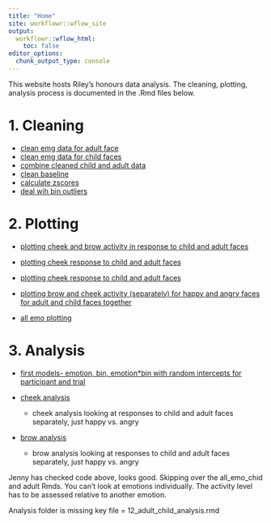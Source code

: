```yaml
---
title: "Home"
site: workflowr::wflow_site
output:
  workflowr::wflow_html:
    toc: false
editor_options:
  chunk_output_type: console
---
```


This website hosts Riley's honours data analysis. The cleaning, plotting, analysis process is documented in the .Rmd files below. 

# 1. Cleaning
- [clean emg data for adult face](1_clean_emg_adult.html)
- [clean emg data for child faces](2_clean_emg_child.html)
- [combine cleaned child and adult data](3_combine_clean_adult_child.html)
- [clean baseline](4_clean_baseline.html)
- [calculate zscores](5_calculating_zscores.html)
- [deal wih bin outliers](6_bin_outliers.html)

# 2. Plotting

- [plotting cheek and brow activity in response to child and adult faces](7_plotting.html)

- [plotting cheek response to child and adult faces](11_plotting_cheek.html)

- [plotting cheek response to child and adult faces](12_plotting_brow.html)

- [plotting brow and cheek activity (separately) for happy and angry faces for adult and child faces together](14_plotting_adult_child.html)

- [all emo plotting](all_emo_plotting.html)



# 3. Analysis

- [first models- emotion, bin, emotion*bin with random intercepts for participant and trial](8_analysing.html)

- [cheek analysis](9_cheek_analysis.html)
  + cheek analysis looking at responses to child and adult faces separately, just happy vs. angry
  
- [brow analysis](10_brow_analysis.html)
  + brow analysis looking at responses to child and adult faces separately, just happy vs. angry

Jenny has checked code above, looks good. Skipping over the all_emo_chid and adult Rmds. You can't look at emotions individually. The activity level has to be assessed relative to another emotion. 

Analysis folder is  missing key file = 12_adult_child_analysis.rmd
